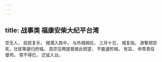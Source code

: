 ```yaml
---
---
---
```

title: 战事类 福康安柴大纪平台湾
---



空无人， 招民复乐， 贼潜入其中， 与外城相应， 三月十日， 城复陷， 游撃郑崇死，壮犹等遁归府城。 高宗见两提督彼此观望， 不能速殄贼， 有旨， 命常青往督师。 常不得已， 迁延入台。